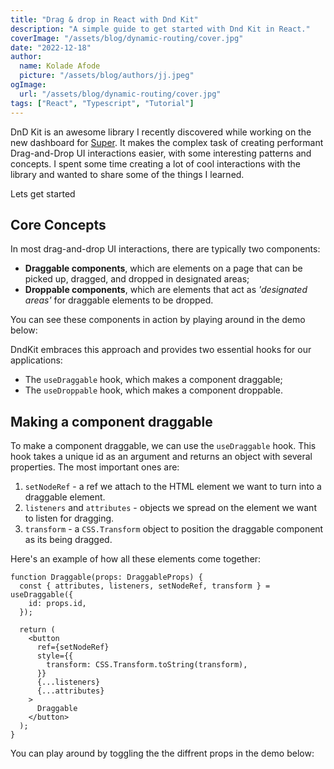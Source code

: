 ```yaml
---
title: "Drag & drop in React with Dnd Kit"
description: "A simple guide to get started with Dnd Kit in React."
coverImage: "/assets/blog/dynamic-routing/cover.jpg"
date: "2022-12-18"
author:
  name: Kolade Afode
  picture: "/assets/blog/authors/jj.jpeg"
ogImage:
  url: "/assets/blog/dynamic-routing/cover.jpg"
tags: ["React", "Typescript", "Tutorial"]
---
```


DnD Kit is an awesome library I recently discovered while working on the new dashboard for [Super](https://super.so/). It makes the complex task of creating performant Drag-and-Drop UI interactions easier, with some interesting patterns and concepts. I spent some time creating a lot of cool interactions with the library and wanted to share some of the things I learned.

Lets get started

## Core Concepts

In most drag-and-drop UI interactions, there are typically two components:

- **Draggable components**, which are elements on a page that can be picked up, dragged, and dropped in designated areas;
- **Droppable components**, which are elements that act as _'designated areas'_ for draggable elements to be dropped.

You can see these components in action by playing around in the demo below:

<DraggableAndDroppable />

DndKit embraces this approach and provides two essential hooks for our applications:

- The `useDraggable` hook, which makes a component draggable;
- The `useDroppable` hook, which makes a component droppable.

## Making a component draggable

To make a component draggable, we can use the `useDraggable` hook. This hook takes a unique id as an argument and returns an object with several properties. The most important ones are:

1. `setNodeRef` - a ref we attach to the HTML element we want to turn into a draggable element.
2. `listeners` and `attributes` - objects we spread on the element we want to listen for dragging.
3. `transform` - a `CSS.Transform` object to position the draggable component as its being dragged.

Here's an example of how all these elements come together:

```tsx
function Draggable(props: DraggableProps) {
  const { attributes, listeners, setNodeRef, transform } = useDraggable({
    id: props.id,
  });

  return (
    <button
      ref={setNodeRef}
      style={{
        transform: CSS.Transform.toString(transform),
      }}
      {...listeners}
      {...attributes}
    >
      Draggable
    </button>
  );
}
```

You can play around by toggling the the diffrent props in the demo below:
